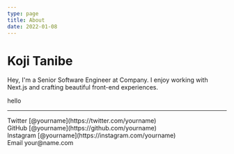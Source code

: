 ```yaml
---
type: page
title: About
date: 2022-01-08
---
```


# Koji Tanibe

Hey, I'm a Senior Software Engineer at Company. I enjoy working with Next.js and crafting beautiful front-end experiences.

hello

---

<div>
  Twitter [@yourname](https://twitter.com/yourname)
  <br />
  GitHub [@yourname](https://github.com/yourname)
  <br />
  Instagram [@yourname](https://instagram.com/yourname)
  <br />
  Email your@name.com
</div>
